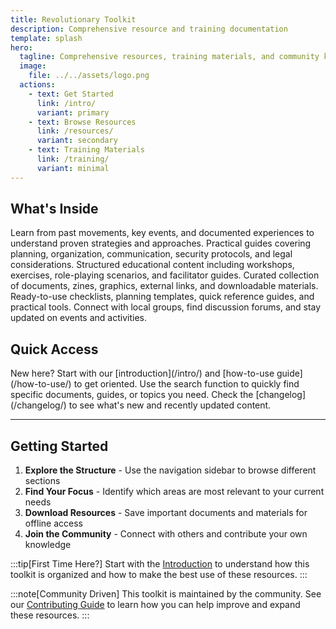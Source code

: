 ```yaml
---
title: Revolutionary Toolkit
description: Comprehensive resource and training documentation
template: splash
hero:
  tagline: Comprehensive resources, training materials, and community knowledge
  image:
    file: ../../assets/logo.png
  actions:
    - text: Get Started
      link: /intro/
      variant: primary
    - text: Browse Resources
      link: /resources/
      variant: secondary
    - text: Training Materials
      link: /training/
      variant: minimal
---
```



## What's Inside

<CardGrid stagger>
	<Card title="Historical Context" icon="star">
		Learn from past movements, key events, and documented experiences to understand proven strategies and approaches.
	</Card>
	<Card title="Tactics & Strategies" icon="puzzle">
		Practical guides covering planning, organization, communication, security protocols, and legal considerations.
	</Card>
	<Card title="Training Materials" icon="graduation-cap">
		Structured educational content including workshops, exercises, role-playing scenarios, and facilitator guides.
	</Card>
	<Card title="Resource Library" icon="document">
		Curated collection of documents, zines, graphics, external links, and downloadable materials.
	</Card>
	<Card title="Tools & Templates" icon="setting">
		Ready-to-use checklists, planning templates, quick reference guides, and practical tools.
	</Card>
	<Card title="Community Hub" icon="group">
		Connect with local groups, find discussion forums, and stay updated on events and activities.
	</Card>
</CardGrid>

## Quick Access

<CardGrid>
	<Card title="🚀 Quick Start Guide" icon="rocket">
		New here? Start with our [introduction](/intro/) and [how-to-use guide](/how-to-use/) to get oriented.
	</Card>
	<Card title="📚 Resource Search" icon="magnifier">
		Use the search function to quickly find specific documents, guides, or topics you need.
	</Card>
	<Card title="🔄 Latest Updates" icon="information">
		Check the [changelog](/changelog/) to see what's new and recently updated content.
	</Card>
</CardGrid>

---

## Getting Started

1. **Explore the Structure** - Use the navigation sidebar to browse different sections
2. **Find Your Focus** - Identify which areas are most relevant to your current needs  
3. **Download Resources** - Save important documents and materials for offline access
4. **Join the Community** - Connect with others and contribute your own knowledge

:::tip[First Time Here?]
Start with the [Introduction](/intro/) to understand how this toolkit is organized and how to make the best use of these resources.
:::

:::note[Community Driven]
This toolkit is maintained by the community. See our [Contributing Guide](/contributing/) to learn how you can help improve and expand these resources.
:::